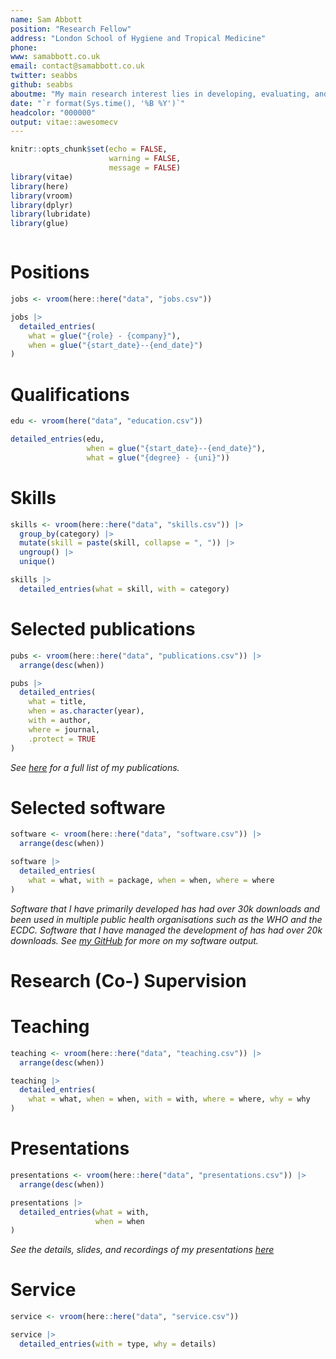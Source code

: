 ```yaml
---
name: Sam Abbott
position: "Research Fellow"
address: "London School of Hygiene and Tropical Medicine"
phone: 
www: samabbott.co.uk
email: contact@samabbott.co.uk
twitter: seabbs
github: seabbs
aboutme: "My main research interest lies in developing, evaluating, and applying methods for improving our understanding of infectious disease dynamics in real-time. I am committed to doing science in the open, and collaboratively, with the aim of producing useful and actionable output."
date: "`r format(Sys.time(), '%B %Y')`"
headcolor: "000000"
output: vitae::awesomecv
---
```


```r
knitr::opts_chunk$set(echo = FALSE,
                      warning = FALSE,
                      message = FALSE)
library(vitae)
library(here)
library(vroom)
library(dplyr)
library(lubridate)
library(glue)
```

```r

```

# Positions

```r
jobs <- vroom(here::here("data", "jobs.csv"))

jobs |>
  detailed_entries(
    what = glue("{role} - {company}"),
    when = glue("{start_date}--{end_date}")
)
```


# Qualifications

```r
edu <- vroom(here("data", "education.csv"))

detailed_entries(edu,
                 when = glue("{start_date}--{end_date}"),
                 what = glue("{degree} - {uni}"))

```

# Skills

```r
skills <- vroom(here::here("data", "skills.csv")) |>
  group_by(category) |>
  mutate(skill = paste(skill, collapse = ", ")) |>
  ungroup() |>
  unique()

skills |>
  detailed_entries(what = skill, with = category)
```

# Selected publications

```r
pubs <- vroom(here::here("data", "publications.csv")) |>
  arrange(desc(when))

pubs |>
  detailed_entries(
    what = title,
    when = as.character(year),
    with = author,
    where = journal,
    .protect = TRUE
)
```

*See [here](https://scholar.google.com/citations?user=GqZm90IAAAAJ&hl=en) for a full list of my publications.*

# Selected software

```r
software <- vroom(here::here("data", "software.csv")) |>
  arrange(desc(when))

software |>
  detailed_entries(
    what = what, with = package, when = when, where = where
)
```

*Software that I have primarily developed has had over 30k downloads and been used in multiple public health organisations such as the WHO and the ECDC. Software that I have managed the development of has had over 20k downloads. See [my GitHub](https://github.com/seabbs/) for more on my software output.*

# Research (Co-) Supervision

# Teaching

```r
teaching <- vroom(here::here("data", "teaching.csv")) |>
  arrange(desc(when))

teaching |>
  detailed_entries(
    what = what, when = when, with = with, where = where, why = why
)
```


# Presentations

```r
presentations <- vroom(here::here("data", "presentations.csv")) |>
  arrange(desc(when))

presentations |>
  detailed_entries(what = with,
                   when = when
)
```

*See the details, slides, and recordings of my presentations [here](https://samabbott.co.uk/talks.html)*

# Service

```r
service <- vroom(here::here("data", "service.csv"))

service |>
  detailed_entries(with = type, why = details)
```
